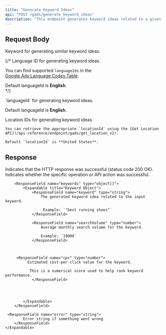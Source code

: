 ```yaml
---
title: "Generate Keyword Ideas"
api: "POST /gads/generate_keyword_ideas"
description: "This endpoint generates keyword ideas related to a given input keyword. It helps users discover relevant search terms along with useful insights such as search volume, cost-per-click (CPC), and monthly trends. Ideal for planning and optimizing Google Ads campaigns based on real search behavior."
---
```


## Request Body

<ParamField body="keyword" type="string" required>
	Keyword for generating similar keyword ideas.
</ParamField>

{/* <ParamField body="languageId" type="number">
Language ID for generating keyword ideas.  

You can find supported `languageIds` in the  
[Google Ads Language Codes Table](https://developers.google.com/static/google-ads/api/data/tables/languagecodes.csv).

Default languageId is **English**.  
</ParamField> */}

<ParamField body="languageId" type="string">
`languageId` for generating keyword ideas. 
  <Card
        title="You can find supported `languageIds` by downloading the file and use the column `Criterion ID` as the `languageId`"
    	horizontal
        icon="download"
        href="https://developers.google.com/static/google-ads/api/data/tables/languagecodes.csv"
    />

Default languageId is **English**. 
</ParamField>

<ParamField body="locationIds" type="string[]">
	Location IDs for generating keyword ideas

    You can retrieve the appropriate `locationId` using the [Get Location API](/api-reference/endpoint/gads/get_location_v2).

    Default `locationId` is **United States**.
</ParamField>



## Response

<ResponseField name="success" type="boolean">
	Indicates that the HTTP response was successful (status code 200 OK).
</ResponseField>

<ResponseField name="results" type="object">
  <Expandable title="Results Object">
        <ResponseField name="success" type="boolean">
			Indicates whether the specific operation or API action was successful.
        </ResponseField>

       	<ResponseField name="keywords" type="object[]">
            <Expandable title="Keyword Object">
                <ResponseField name="keyword" type="string">
                    The generated keyword idea related to the input keyword.  
                 
                     Example: `"best running shoes"`
                </ResponseField>

                <ResponseField name="searchVolume" type="number">
                    Average monthly search volume for the keyword.  
                    
                    Example: `19000`
                </ResponseField>

             

         <ResponseField name="cpc" type="number">
              Estimated cost-per-click value for the keyword. 
               
               This is a numerical score used to help rank keyword performance.
                </ResponseField>

               

       
            </Expandable>
        </ResponseField>

     <ResponseField name="error" type="string">
    		Error string if something went wrong
    	</ResponseField>
    </Expandable>
</ResponseField>